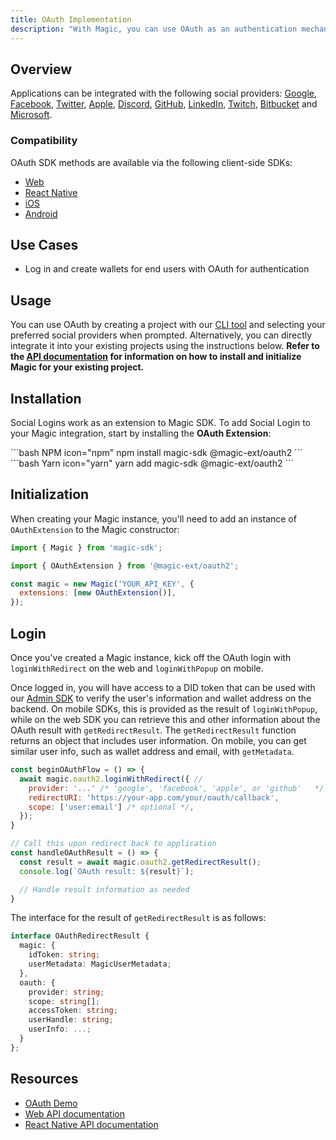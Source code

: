 ```yaml
---
title: OAuth Implementation
description: "With Magic, you can use OAuth as an authentication mechanism, giving users a simple way to log in with supported social providers."
---
```


## Overview

Applications can be integrated with the following social providers: [Google](/embedded-wallets/authentication/login/oauth/social-providers/google), [Facebook](/embedded-wallets/authentication/login/oauth/social-providers/facebook), [Twitter](/embedded-wallets/authentication/login/oauth/social-providers/twitter), [Apple](/embedded-wallets/authentication/login/oauth/social-providers/apple), [Discord](/embedded-wallets/authentication/login/oauth/social-providers/discord), [GitHub](/embedded-wallets/authentication/login/oauth/social-providers/github), [LinkedIn](/embedded-wallets/authentication/login/oauth/social-providers/linkedin), [Twitch](/embedded-wallets/authentication/login/oauth/social-providers/twitch), [Bitbucket](/embedded-wallets/authentication/login/oauth/social-providers/bitbucket) and [Microsoft](/embedded-wallets/authentication/login/oauth/social-providers/microsoft).

### Compatibility

OAuth SDK methods are available via the following client-side SDKs:

- [Web](/embedded-wallets/sdk/client-side/javascript)
- [React Native](/embedded-wallets/sdk/client-side/react-native)
- [iOS](/embedded-wallets/sdk/client-side/ios)
- [Android](/embedded-wallets/sdk/client-side/android)

## Use Cases

- Log in and create wallets for end users with OAuth for authentication

## Usage

You can use OAuth by creating a project with our [CLI tool](/embedded-wallets/quickstart/overview) and selecting your preferred social providers when prompted. Alternatively, you can directly integrate it into your existing projects using the instructions below. **Refer to the **[**API documentation**](/embedded-wallets/sdk/overview)** for information on how to install and initialize Magic for your existing project.**

## Installation

Social Logins work as an extension to Magic SDK. To add Social Login to your Magic integration, start by installing the **OAuth Extension**:

<CodeGroup>
```bash NPM icon="npm"
npm install magic-sdk @magic-ext/oauth2
```
```bash Yarn icon="yarn"
yarn add magic-sdk @magic-ext/oauth2
```

</CodeGroup>

## Initialization

When creating your Magic instance, you'll need to add an instance of `OAuthExtension` to the Magic constructor:

```javascript JavaScript icon="square-js"
import { Magic } from 'magic-sdk';

import { OAuthExtension } from '@magic-ext/oauth2';

const magic = new Magic('YOUR_API_KEY', {
  extensions: [new OAuthExtension()],
});
```

## Login

Once you've created a Magic instance, kick off the OAuth login with `loginWithRedirect` on the web and `loginWithPopup` on mobile.

Once logged in, you will have access to a DID token that can be used with our [Admin SDK](/embedded-wallets/sdk/server-side/node#token-module) to verify the user's information and wallet address on the backend. On mobile SDKs, this is provided as the result of `loginWithPopup`, while on the web SDK you can retrieve this and other information about the OAuth result with `getRedirectResult`. The `getRedirectResult` function returns an object that includes user information. On mobile, you can get similar user info, such as wallet address and email, with `getMetadata`.


```javascript JavaScript icon="square-js"
const beginOAuthFlow = () => {
  await magic.oauth2.loginWithRedirect({ //
    provider: '...' /* 'google', 'facebook', 'apple', or 'github'   */,
    redirectURI: 'https://your-app.com/your/oauth/callback',
    scope: ['user:email'] /* optional */,
  });
}

// Call this upon redirect back to application
const handleOAuthResult = () => {
  const result = await magic.oauth2.getRedirectResult();
  console.log(`OAuth result: ${result}`);

  // Handle result information as needed
}

```

The interface for the result of `getRedirectResult` is as follows:

```typescript
interface OAuthRedirectResult {
  magic: {
    idToken: string;
    userMetadata: MagicUserMetadata;
  },
  oauth: {
    provider: string;
    scope: string[];
    accessToken: string;
    userHandle: string;
    userInfo: ...;
  }
};
```

## Resources

- [OAuth Demo](https://magic-oauth-v2-dun.vercel.app)
- [Web API documentation](/embedded-wallets/sdk/client-side/javascript#loginwithredirect)
- [React Native API documentation](/embedded-wallets/sdk/client-side/react-native#loginwithpopup)
